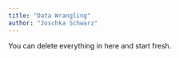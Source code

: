 ```yaml
---
title: "Data Wrangling"
author: "Joschka Schwarz"
---
```


::: callout-note
You can delete everything in here and start fresh.
:::